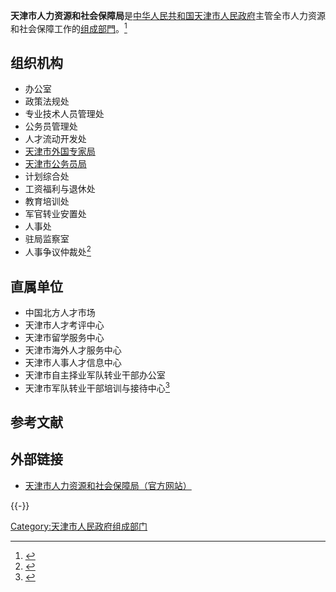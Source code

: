 {{Infobox PRCG

|机构名称=天津市人力资源和社会保障局

|标志1=Red star.svg

|标志1说明=[[印章|印章]][[s:国务院关于国家行政机关和企业事业单位社会团体印章管理的规定|规定]]：[[直径|直径]]?厘米，中央刊[[五角星|五角星]]。

|职位1=局长

|人员1=[[沈超|沈　超]]

|职位2=副局长

|人员2=刘　宇{{wrap}}陈　晖{{wrap}}李惠廷{{wrap}}郑巴音

|人数2=4

|成立时间=

|上级机构=[[天津市人民政府|天津市人民政府]]

|机构类型=[[天津市人民政府组成部门|天津市人民政府组成部门]]

|行政级别=正地厅级

|前身=

|地址1=[[天津市|天津市]][[和平区_(天津市)|和平区]]建设路

|网站=天津市人力资源和社会保障局

|网址=http://hrss.tj.gov.cn/

}}

'''天津市人力资源和社会保障局'''是[[中华人民共和国|中华人民共和国]][[天津市人民政府|天津市人民政府]]主管全市人力资源和社会保障工作的[[天津市人民政府组成部门|组成部門]]。<ref>{{Cite web |url=http://www.tj.lss.gov.cn/ |title=天津市人力资源和社会保障局 |access-date=2010-02-10 |archive-url=https://web.archive.org/web/20100106083547/http://www.tj.lss.gov.cn/ |archive-date=2010-01-06 |dead-url=yes }}</ref>

==组织机构==
* 办公室
* 政策法规处
* 专业技术人员管理处
* 公务员管理处
* 人才流动开发处
* [[天津市外国专家局|天津市外国专家局]]
* [[天津市公务员局|天津市公务员局]]
* 计划综合处
* 工资福利与退休处
* 教育培训处
* 军官转业安置处
* 人事处
* 驻局监察室
* 人事争议仲裁处<ref>{{Cite web |url=http://www.tjpnet.gov.cn/ |title=内设处室 |access-date=2011-02-28 |archive-url=https://web.archive.org/web/20110303234724/http://www.tjpnet.gov.cn/ |archive-date=2011-03-03 |dead-url=yes }}</ref>

==直属单位==
* 中国北方人才市场
* 天津市人才考评中心
* 天津市留学服务中心
* 天津市海外人才服务中心
* 天津市人事人才信息中心
* 天津市自主择业军队转业干部办公室
* 天津市军队转业干部培训与接待中心<ref>{{Cite web |url=http://www.tjpnet.gov.cn/ |title=事业单位 |access-date=2011-02-28 |archive-url=https://web.archive.org/web/20110303234724/http://www.tjpnet.gov.cn/ |archive-date=2011-03-03 |dead-url=yes }}</ref>

==参考文献==
{{Reflist}}

==外部链接==
*[https://web.archive.org/web/20100106083547/http://www.tj.lss.gov.cn/ 天津市人力资源和社会保障局（官方网站）]

{{-}}
{{天津市人民政府}}

[[Category:天津市人民政府组成部门|Category:天津市人民政府组成部门]]